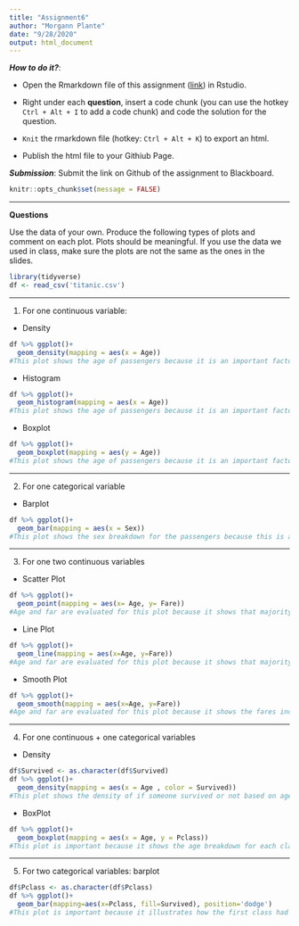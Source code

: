 ```yaml
---
title: "Assignment6"
author: "Morgann Plante"
date: "9/28/2020"
output: html_document
---
```


***How to do it?***: 

- Open the Rmarkdown file of this assignment ([link](fa2020_assignment6.Rmd)) in Rstudio. 

- Right under each **question**, insert  a code chunk (you can use the hotkey `Ctrl + Alt + I` to add a code chunk) and code the solution for the question. 

- `Knit` the rmarkdown file (hotkey: `Ctrl + Alt + K`) to export an html.  

-  Publish the html file to your Githiub Page. 

***Submission***: Submit the link on Github of the assignment to Blackboard.

```r
knitr::opts_chunk$set(message = FALSE)
```

-------

**Questions**

Use the data of your own.  Produce the following types of plots and comment on each plot. Plots should be meaningful. If you use the data we used in class, make sure the plots are not the same as the ones in the slides. 
```r
library(tidyverse)
df <- read_csv('titanic.csv')

```

-------

1. For one continuous variable:

- Density
```r
df %>% ggplot()+
  geom_density(mapping = aes(x = Age))
#This plot shows the age of passengers because it is an important factor when evaluating who would be saved and who would not.
```

- Histogram 
```r
df %>% ggplot()+
  geom_histogram(mapping = aes(x = Age))
#This plot shows the age of passengers because it is an important factor when evaluating who would be saved and who would not.
```

- Boxplot
```r
df %>% ggplot()+
  geom_boxplot(mapping = aes(y = Age))
#This plot shows the age of passengers because it is an important factor when evaluating who would be saved and who would not.
```

-------

2. For one categorical variable

- Barplot
```r
df %>% ggplot()+
  geom_bar(mapping = aes(x = Sex))
#This plot shows the sex breakdown for the passengers because this is another important factor for evaluating who would be saved and who would not. In this time, it would be more likely for women and children to be saved over men.
```

-------

3. For one two continuous variables

- Scatter Plot
```r
df %>% ggplot()+
  geom_point(mapping = aes(x= Age, y= Fare))
#Age and far are evaluated for this plot because it shows that majority of the fares were under 100 making it more affoardable for the lower class.
```

- Line Plot
```r
df %>% ggplot()+
  geom_line(mapping = aes(x=Age, y=Fare))
#Age and far are evaluated for this plot because it shows that majority of the fares were under 100 making it more affoardable for the lower class.
```

- Smooth Plot
```r
df %>% ggplot()+
  geom_smooth(mapping = aes(x=Age, y=Fare))
#Age and far are evaluated for this plot because it shows the fares increased after arounf age 23 and started to decrease around age 52. This portion of ages is contained within the interquartile range of the first class, so it makes sense that the fares increased for this age range because the first class could afford it.
```

-------

4. For one continuous + one categorical variables

- Density
```r
df$Survived <- as.character(df$Survived)
df %>% ggplot()+
  geom_density(mapping = aes(x = Age , color = Survived))
#This plot shows the density of if someone survived or not based on ages. The plot is important because younger folks were more likely to be saved while the older passengers were not.
```

- BoxPlot
```r
df %>% ggplot()+
  geom_boxplot(mapping = aes(x = Age, y = Pclass))
#This plot is important because it shows the age breakdown for each class which helps the understanding of other important plots.
```

-------

5. For two categorical variables: barplot
```r
df$Pclass <- as.character(df$Pclass)
df %>% ggplot()+
  geom_bar(mapping=aes(x=Pclass, fill=Survived), position='dodge')
#This plot is important because it illustrates how the first class had more passengers survive than the third class even though the third class had more passengers in general.
```



